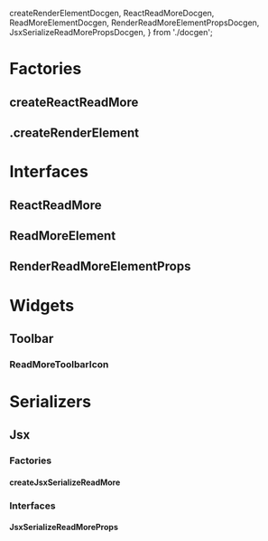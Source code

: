   createRenderElementDocgen,
  ReactReadMoreDocgen,
  ReadMoreElementDocgen,
  RenderReadMoreElementPropsDocgen,
  JsxSerializeReadMorePropsDocgen,
} from './docgen';

<Meta title="Elements/ReadMore/Docs" />

# Factories

## createReactReadMore

<ArgsTable of={createReactReadMore} />

## .createRenderElement

<ArgsTable of={createRenderElementDocgen} />

# Interfaces

## ReactReadMore

<ArgsTable of={ReactReadMoreDocgen} />

## ReadMoreElement

<ArgsTable of={ReadMoreElementDocgen} />

## RenderReadMoreElementProps

<ArgsTable of={RenderReadMoreElementPropsDocgen} />

# Widgets

## Toolbar

### ReadMoreToolbarIcon

<ArgsTable of={ReadMoreToolbarIcon} />

# Serializers

## Jsx

### Factories

#### createJsxSerializeReadMore

<ArgsTable of={createJsxSerializeReadMore} />

### Interfaces

#### JsxSerializeReadMoreProps

<ArgsTable of={JsxSerializeReadMorePropsDocgen} />
